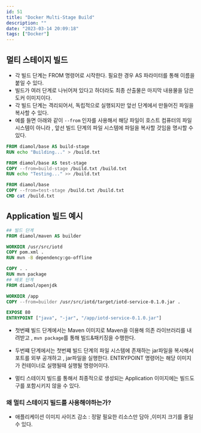 ```yaml
---
id: 51
title: "Docker Multi-Stage Build"
description: ""
date: "2023-03-14 20:09:18"
tags: ["Docker"]
---
```

## 멀티 스테이지 빌드

- 각 빌드 단계는 FROM 명령어로 시작한다. 필요한 경우 AS 파라미터를 통해 이름을 붙일 수 있다. 
- 빌드가 여러 단계로 나뉘어져 있다고 하더라도 최종 산출물은 마지막 내용물을 담은 도커 이미지이다.
- 각 빌드 단계는 격리되어서, 독립적으로 실행되지만 앞선 단계에서 만들어진 파일을 복사할 수 있다. 
- 예를 들면 아래와 같이 ```--from``` 인자를 사용해서 해당 파일이 호스트 컴퓨터의 파일 시스템이 아니라 , 앞선 빌드 단계의 파일 시스템에 파일을 복사할 것임을 명시할 수 있다. 
```dockerfile
FROM diamol/base AS build-stage 
RUN echo "Building..." > /build.txt

FROM diamol/base AS test-stage
COPY --from=build-stage /build.txt /build.txt
RUN echo "Testing..." >> /build.txt

FROM diamol/base
COPY --from=test-stage /build.txt /build.txt
CMD cat /build.txt
```

## Application 빌드 예시

```dockerfile
## 빌드 단계
FROM diamol/maven AS builder

WORKDIR /usr/src/iotd
COPY pom.xml .
RUN mvn -B dependency:go-offline

COPY . .
RUN mvn package
## 배포 단계 
FROM diamol/openjdk

WORKDIR /app
COPY --from=builder /usr/src/iotd/target/iotd-service-0.1.0.jar .

EXPOSE 80
ENTRYPOINT ["java", "-jar", "/app/iotd-service-0.1.0.jar"]
```
- 첫번쨰 빌드 단계에서는 Maven 이미지로 Maven을 이용해 의존 라이브러리를 내려받고 , ```mvn package```를 통해 빌드&패키징을 수행한다.

- 두번쨰 단계에서는 첫번쨰 빌드 단계의 파일 시스템에 존재하는 jar파일을 복사해서 포트를 외부 공개하고 , jar파일을 실행한다. ENTRYPOINT 명령어는 해당 이미지가 컨테이너로 실행될때 실행될 명령어이다. 

- 멀티 스테이지 빌드를 통해서 최종적으로 생성되는 Application 이미지에는 빌드도구를 포함시키지 않을 수 있다. 

### 왜 멀티 스테이지 빌드를 사용해야하는가?

- 애플리케이션 이미지 사이즈 감소 : 정말 필요한 리소스만 담아 ,이미지 크기를 줄일 수 있다.
